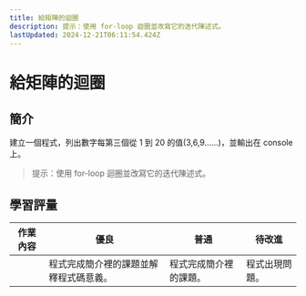 ```yaml
---
title: 給矩陣的迴圈
description: 提示：使用 for-loop 迴圈並改寫它的迭代陳述式。
lastUpdated: 2024-12-21T06:11:54.424Z
---
```


# 給矩陣的迴圈

## 簡介

建立一個程式，列出數字每第三個從 1 到 20 的值(3,6,9......)，並輸出在 console 上。

> 提示：使用 for-loop 迴圈並改寫它的迭代陳述式。

## 學習評量

| 作業內容 | 優良                                   | 普通                   | 待改進         |
| -------- | -------------------------------------- | ---------------------- | -------------- |
|          | 程式完成簡介裡的課題並解釋程式碼意義。 | 程式完成簡介裡的課題。 | 程式出現問題。 |

